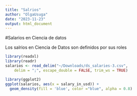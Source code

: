 ```yaml
---
title: "Salrios"
author: "OlgaUsuga"
date: "2023-11-23"
output: html_document
---
```


#Salarios en Ciencia de datos

Los salrios en Ciencia de Datos son definidos por sus roles



```r
library(readxl)
library(readr)
salarios <- read_delim("~/Downloads/ds_salaries-3.csv", 
    delim = ";", escape_double = FALSE, trim_ws = TRUE)

library(ggplot2)
ggplot(salarios, aes(x = salary_in_usd)) +
  geom_density(fill = 'blue', color ="blue", alpha = 0.8)
```

